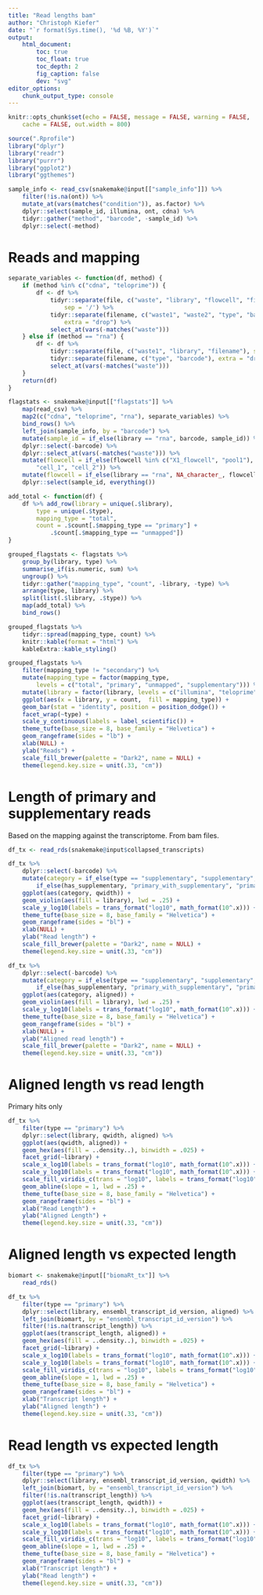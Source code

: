 ```yaml
---
title: "Read lengths bam"
author: "Christoph Kiefer"
date: "`r format(Sys.time(), '%d %B, %Y')`"
output:
    html_document:
        toc: true
        toc_float: true
        toc_depth: 2
        fig_caption: false
        dev: "svg"
editor_options:
    chunk_output_type: console
---
```


```r
knitr::opts_chunk$set(echo = FALSE, message = FALSE, warning = FALSE,
    cache = FALSE, out.width = 800)
```

```r
source(".Rprofile")
library("dplyr")
library("readr")
library("purrr")
library("ggplot2")
library("ggthemes")
```


```r
sample_info <- read_csv(snakemake@input[["sample_info"]]) %>% 
    filter(!is.na(ont)) %>%
    mutate_at(vars(matches("condition")), as.factor) %>% 
    dplyr::select(sample_id, illumina, ont, cdna) %>% 
    tidyr::gather("method", "barcode", -sample_id) %>% 
    dplyr::select(-method) 
```

# Reads and mapping

```r
separate_variables <- function(df, method) {
    if (method %in% c("cdna", "teloprime")) {
        df <- df %>%
            tidyr::separate(file, c("waste", "library", "flowcell", "filename"),
                sep = '/') %>% 
            tidyr::separate(filename, c("waste1", "waste2", "type", "barcode"),
                extra = "drop") %>%  
            select_at(vars(-matches("waste")))
    } else if (method == "rna") {
        df <- df %>%
            tidyr::separate(file, c("waste1", "library", "filename"), sep = '/') %>% 
            tidyr::separate(filename, c("type", "barcode"), extra = "drop") %>% 
            select_at(vars(-matches("waste"))) 
    }
    return(df)
}

flagstats <- snakemake@input[["flagstats"]] %>% 
    map(read_csv) %>% 
    map2(c("cdna", "teloprime", "rna"), separate_variables) %>% 
    bind_rows() %>% 
    left_join(sample_info, by = "barcode") %>% 
    mutate(sample_id = if_else(library == "rna", barcode, sample_id)) %>% 
    dplyr::select(-barcode) %>% 
    dplyr::select_at(vars(-matches("waste"))) %>% 
    mutate(flowcell = if_else(flowcell %in% c("X1_flowcell", "pool1"),
        "cell_1", "cell_2")) %>% 
    mutate(flowcell = if_else(library == "rna", NA_character_, flowcell)) %>% 
    dplyr::select(sample_id, everything())
```

```r
add_total <- function(df) {
    df %>% add_row(library = unique(.$library), 
        type = unique(.$type),
        mapping_type = "total",
        count = .$count[.$mapping_type == "primary"] +
            .$count[.$mapping_type == "unmapped"]) 
}

grouped_flagstats <- flagstats %>% 
    group_by(library, type) %>%
    summarise_if(is.numeric, sum) %>%
    ungroup() %>% 
    tidyr::gather("mapping_type", "count", -library, -type) %>% 
    arrange(type, library) %>% 
    split(list(.$library, .$type)) %>% 
    map(add_total) %>% 
    bind_rows()

grouped_flagstats %>% 
    tidyr::spread(mapping_type, count) %>% 
    knitr::kable(format = "html") %>%
    kableExtra::kable_styling()

grouped_flagstats %>% 
    filter(mapping_type != "secondary") %>%
    mutate(mapping_type = factor(mapping_type,
        levels = c("total", "primary", "unmapped", "supplementary"))) %>% 
    mutate(library = factor(library, levels = c("illumina", "teloprime", "cdna", "rna"))) %>% 
    ggplot(aes(x = library, y = count,  fill = mapping_type)) +
    geom_bar(stat = "identity", position = position_dodge()) +
    facet_wrap(~type) +
    scale_y_continuous(labels = label_scientific()) +
    theme_tufte(base_size = 8, base_family = "Helvetica") +
    geom_rangeframe(sides = "lb") +
    xlab(NULL) + 
    ylab("Reads") +
    scale_fill_brewer(palette = "Dark2", name = NULL) +
    theme(legend.key.size = unit(.33, "cm"))
```

# Length of primary and supplementary reads

Based on the mapping against the transcriptome. From bam files.

```r
df_tx <- read_rds(snakemake@input$collapsed_transcripts)
```

```r
df_tx %>% 
    dplyr::select(-barcode) %>% 
    mutate(category = if_else(type == "supplementary", "supplementary",
        if_else(has_supplementary, "primary_with_supplementary", "primary_wo_supplementary"))) %>% 
    ggplot(aes(category, qwidth)) + 
    geom_violin(aes(fill = library), lwd = .25) +
    scale_y_log10(labels = trans_format("log10", math_format(10^.x))) +
    theme_tufte(base_size = 8, base_family = "Helvetica") +
    geom_rangeframe(sides = "bl") +
    xlab(NULL) + 
    ylab("Read length") +
    scale_fill_brewer(palette = "Dark2", name = NULL) +
    theme(legend.key.size = unit(.33, "cm"))
```

```r
df_tx %>% 
    dplyr::select(-barcode) %>% 
    mutate(category = if_else(type == "supplementary", "supplementary",
        if_else(has_supplementary, "primary_with_supplementary", "primary_wo_supplementary"))) %>% 
    ggplot(aes(category, aligned)) + 
    geom_violin(aes(fill = library), lwd = .25) +
    scale_y_log10(labels = trans_format("log10", math_format(10^.x))) +
    theme_tufte(base_size = 8, base_family = "Helvetica") +
    geom_rangeframe(sides = "bl") +
    xlab(NULL) + 
    ylab("Aligned read length") +
    scale_fill_brewer(palette = "Dark2", name = NULL) +
    theme(legend.key.size = unit(.33, "cm"))
```

# Aligned length vs read length

Primary hits only

```r
df_tx %>% 
    filter(type == "primary") %>% 
    dplyr::select(library, qwidth, aligned) %>% 
    ggplot(aes(qwidth, aligned)) +
    geom_hex(aes(fill = ..density..), binwidth = .025) +
    facet_grid(~library) +
    scale_x_log10(labels = trans_format("log10", math_format(10^.x))) +
    scale_y_log10(labels = trans_format("log10", math_format(10^.x))) +
    scale_fill_viridis_c(trans = "log10", labels = trans_format("log10", math_format(10^.x))) +
    geom_abline(slope = 1, lwd = .25) +
    theme_tufte(base_size = 8, base_family = "Helvetica") +
    geom_rangeframe(sides = "bl") +
    xlab("Read Length") + 
    ylab("Aligned Length") +
    theme(legend.key.size = unit(.33, "cm"))
```

# Aligned length vs expected length

```r
biomart <- snakemake@input[["biomaRt_tx"]] %>%
    read_rds()
```

```r
df_tx %>%
    filter(type == "primary") %>%
    dplyr::select(library, ensembl_transcript_id_version, aligned) %>%
    left_join(biomart, by = "ensembl_transcript_id_version") %>%
    filter(!is.na(transcript_length)) %>%
    ggplot(aes(transcript_length, aligned)) +
    geom_hex(aes(fill = ..density..), binwidth = .025) +
    facet_grid(~library) +
    scale_x_log10(labels = trans_format("log10", math_format(10^.x))) +
    scale_y_log10(labels = trans_format("log10", math_format(10^.x))) +
    scale_fill_viridis_c(trans = "log10", labels = trans_format("log10", math_format(10^.x))) +
    geom_abline(slope = 1, lwd = .25) +
    theme_tufte(base_size = 8, base_family = "Helvetica") +
    geom_rangeframe(sides = "bl") +
    xlab("Transcript length") +
    ylab("Aligned length") +
    theme(legend.key.size = unit(.33, "cm"))
```

# Read length vs expected length

```r
df_tx %>%
    filter(type == "primary") %>%
    dplyr::select(library, ensembl_transcript_id_version, qwidth) %>%
    left_join(biomart, by = "ensembl_transcript_id_version") %>%
    filter(!is.na(transcript_length)) %>%
    ggplot(aes(transcript_length, qwidth)) +
    geom_hex(aes(fill = ..density..), binwidth = .025) +
    facet_grid(~library) +
    scale_x_log10(labels = trans_format("log10", math_format(10^.x))) +
    scale_y_log10(labels = trans_format("log10", math_format(10^.x))) +
    scale_fill_viridis_c(trans = "log10", labels = trans_format("log10", math_format(10^.x))) +
    geom_abline(slope = 1, lwd = .25) +
    theme_tufte(base_size = 8, base_family = "Helvetica") +
    geom_rangeframe(sides = "bl") +
    xlab("Transcript length") +
    ylab("Read length") +
    theme(legend.key.size = unit(.33, "cm"))
```
